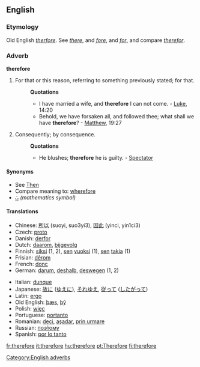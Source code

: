 ==English==

{{rank|rest|2|open|326|therefore|feet|lay|along}}

===Etymology===
Old English ''[[therfore]]''. See ''[[there]]'', and ''[[fore]]'', and ''[[for]]'', and compare ''[[therefor]]''.

===Adverb===
'''therefore'''

# For that or this reason, referring to something previously stated; for that.
#:'''Quotations'''
#:*I have married a wife, and '''therefore''' I can not come. - [[Luke]], 14:20
#:*Behold, we have forsaken all, and followed thee; what shall we have '''therefore'''? - [[Matthew]], 19:27
# Consequently; by consequence.
#:'''Quotations'''
#:*He blushes; '''therefore''' he is guilty. - [[Spectator]]

====Synonyms====
*See [[Then]]
*Compare meaning to: [[wherefore]]
*[[∴]] ''(mathematics symbol)''

====Translations====
{{top}}
*Chinese: [[所以]] (suoyi, suo3yi3), [[因此]] (yinci, yin1ci3)
*Czech: [[proto]]
*Danish: [[derfor]]
*Dutch: [[daarom]], [[bijgevolg]]
*Finnish: [[siksi]] (1, 2), [[se#Finnish|sen]] [[vuoksi]] (1), [[se#Finnish|sen]] [[takia]] (1)
*Frisian: [[dêrom]]
*French: [[donc]]
*German: [[darum]], [[deshalb]], [[deswegen]] (1, 2)
{{mid}}
*Italian: [[dunque]]
*Japanese: [[故に]] ([[ゆえに]]), [[それゆえ]], [[従って]] ([[したがって]])
*Latin: [[ergo]]
*Old English: [[þæs]], [[þy|þȳ]]
*Polish: [[więc]]
*Portuguese: [[portanto]]
*Romanian: [[deci]], [[aşadar]], [[prin urmare]]
*Russian: [[поэтому|поэ́тому]]
*Spanish: [[por lo tanto]]
{{bottom}}

[[Category:English adverbs]]

[[fr:therefore]]
[[it:therefore]]
[[hu:therefore]]
[[pt:Therefore]]
[[fi:therefore]]